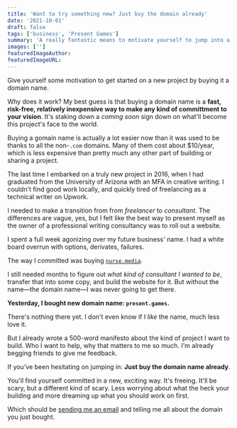 ```yaml
---
title: 'Want to try something new? Just buy the domain already'
date: '2021-10-01'
draft: false
tags: ['business', 'Present Games']
summary: 'A really fantastic means to motivate yourself to jump into a new project is to buy it a domain name.'
images: ['']
featuredImageAuthor:
featuredImageURL:
---
```


Give yourself some motivation to get started on a new project by buying it a domain name.

Why does it work? My best guess is that buying a domain name is a **fast, risk-free, relatively inexpensive way to make
any kind of committment to your vision**. It's staking down a _coming soon_ sign down on what'll become this project's
face to the world.

Buying a gomain name is actually a lot easier now than it was used to be thanks to all the non-`.com` domains. Many of
them cost about $10/year, which is less expensive than pretty much any other part of building or sharing a project.

The last time I embarked on a truly new project in 2016, when I had graduated from the University of Arizona with an MFA
in creative writing. I couldn't find good work locally, and quickly tired of freelancing as a technical writer on
Upwork.

I needed to make a transition from from _freelancer_ to _consultant_. The differences are vague, yes, but I felt like
the best way to present myself as the owner of a professional writing consultancy was to roll out a website.

I spent a full week agonizing over my future business' name. I had a white board overrun with options, derivates,
failures.

The way I committed was buying [`nurse.media`](https://nurse.media).

I still needed months to figure out _what kind of consultant I wanted to be_, transfer that into some copy, and build
the website for it. But without the name—the domain name—I was never going to get there.

**Yesterday, I bought new domain name: `present.games`.**

There's nothing there yet. I don't even know if I _like_ the name, much less love it.

But I already wrote a 500-word manifesto about the kind of project I want to build. Who I want to help, why that matters
to me so much. I'm already begging friends to give me feedback.

If you've been hesitating on jumping in: **Just buy the domain name already**.

You'll find yourself committed in a new, exciting way. It's freeing. It'll be scary, but a different kind of scary. Less
worrying about what the heck your building and more dreaming up what you should work on first.

Which should be [sending me an email](mailto:j@joelhans.com) and telling me all about the domain you just bought.
